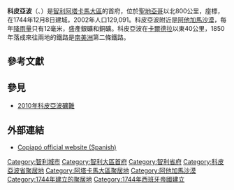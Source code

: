 {{Infobox settlement
|official_name = 科皮亞波
|other_name=Qhupiyapu
|native_name = Copiapó
|subdivision_type       = 國家
|subdivision_name       = {{flag|Chile}}
|subdivision_type1 = [[智利行政區劃|大區]]
|subdivision_name1 = [[阿塔卡馬大區|阿塔卡馬大區]]
|subdivision_type2 = 省
|subdivision_name2 = [[科皮亞波省|科皮亞波省]]
|subdivision_type3 =
|subdivision_name3 =
|government_type = 
|leader_title = 市長
|leader_name = Marcos López
|leader_party = 無政黨
|leader_title1 = <!-- for places with, say, both a mayor and a city manager -->
|leader_name1 =
|established_title = 成立
|established_date =1744年12月8日
|established_title2 = <!-- Incorporated (town) -->
|established_date2 =
|established_title3 = <!-- Incorporated (city) -->
|established_date3 =
|area_total_km2 = 16681.3
|area_total_sq_mi =
|area_footnotes = <ref name="INE">{{cite web |url= http://www.ine.cl/canales/chile_estadistico/censos_poblacion_vivienda/censo_pobl_vivi.php |title= National Statistics Institute |accessdate= 2010-11-03 |language= es |archive-date= 2010-07-15 |archive-url= https://web.archive.org/web/20100715195638/http://www.ine.cl/canales/chile_estadistico/censos_poblacion_vivienda/censo_pobl_vivi.php |dead-url= no }}</ref>
|area_land_km2 =
|area_water_km2 =
|area_water_percent =
|area_urban_km2 =
| population_footnotes=<ref>{{Cite book |url=https://books.google.com.hk/books?id=qjHJDQAAQBAJ&pg=PA227 |title=Historical Dictionary of Chile |page=227 |isbn=9781442276352 |publisher=Rowman & Littlefield |date=2017 |access-date=2017-11-22 |archive-date=2019-06-08 |archive-url=https://web.archive.org/web/20190608145609/https://books.google.com.hk/books?id=qjHJDQAAQBAJ&pg=PA227 |dead-url=no }}</ref>
| population_total        = 158438
| population_as_of        = 2012年
|settlement_type = 市鎮
|population_density_km2 = 9.5
|population_density_sq_mi = 24.6
|population_urban =
|population_density_urban_km2 =
|population_density_urban_mi2 =
|pushpin_map = Chile
|pushpin_map_caption = 在智利的位置
|latd= 27|latm= 21|lats= 59|latNS=S
|longd= 70|longm= 19|longs= 59|longEW=W
|elevation_m = 391
|elevation_ft =
|postal_code_type = postal code
|postal_code = 
|area_code = country + city = (56) (52)
|website = [http://www.copiapo.cl www.copiapo.cl]
|footnotes = 
}}

'''科皮亞波'''（{{lang-es|Copiapó}}、{{Lang-qu|Qhupiyapu}}）是[[智利|智利]][[阿塔卡馬大區|阿塔卡馬大區]]的首府，位於[[聖地亞哥·德·智利|聖地亞哥]]以北800公里，座標{{Coord|27|21|59|S|70|19|59|W}}，在1744年12月8日建城，2002年人口129,091。科皮亞波附近是[[阿他加馬沙漠|阿他加馬沙漠]]，每年[[降雨量|降雨量]]只有12毫米，盛產銀礦和銅礦。科皮亞波在[[卡爾德拉|卡爾德拉]]以東40公里，1850年落成來往兩地的鐵路是[[南美洲|南美洲]]第二條鐵路。{{fact|1864年有人聲稱在此發現[[UFO|UFO]]。}}

==參考文獻==
{{Reflist}}

==參見==
*[[2010年科皮亞波礦難|2010年科皮亞波礦難]]

==外部連結==
* [http://www.copiapo.cl Copiapó official website (Spanish)] {{Wayback|url=http://www.copiapo.cl/ |date=20130528065202 }}

{{DEFAULTSORT:Copiapo}}
[[Category:智利城市|Category:智利城市]]
[[Category:智利大區首府|Category:智利大區首府]]
[[Category:智利省府|Category:智利省府]]
[[Category:科皮亞波省聚居地|Category:科皮亞波省聚居地]]
[[Category:阿塔卡馬大區聚居地|Category:阿塔卡馬大區聚居地]]
[[Category:阿他加馬沙漠|Category:阿他加馬沙漠]]
[[Category:1744年建立的聚居地|Category:1744年建立的聚居地]]
[[Category:1744年西班牙帝國建立|Category:1744年西班牙帝國建立]]